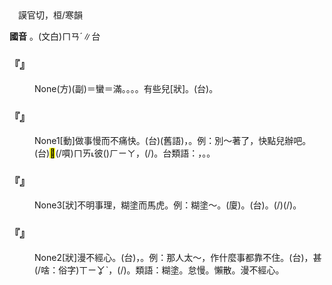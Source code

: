 
=={{ruby|顢|ㄇㄢ}}==

　謨官切，桓/寒韻

'''國音''' {{ruby|(語)|ㄇㄢ}}。(文白)<rt>ㄇㄢˊ</rt>∥台

    

==='''『{{ruby|顢|ㄇㄢ}}』'''===
: None(方)(副)＝蠻＝滿。{{ruby|很|ㄏㄣˇ}}。{{ruby|頗|ㄆㄛˇ}}。{{ruby|相|ㄒㄧㄤ}}{{ruby|當|ㄉㄤ}}{{ruby|地|ㄉㄜ}}。有些兒[狀]。(台){{ruby|誠|ㄐㄧㆩˊ}}{{ruby|恁|ㄌㄧㄣ˪}}。
    

==='''『{{ruby|顢|ㄇㄢ}}{{ruby|頇|·ㄏㄢ}}』'''===
: None1[動]做事慢而不痛快。(台){{ruby|拖|ㄊㄨㄚ}}{{ruby|泥|ㄊㄧˊ}}(舊語)，{{ruby|<mark>&#xffa55;</mark>|ㆣㄠˊ}}{{ruby|躇|ㄊㄨˊ}}。例：別～著了，快點兒辦吧。(台)<mark>&#xffb49;</mark>(/嘪)<rt>ㄇㄞ˪</rt>{{ruby|踮|ㄉㄧㆰ˪}}彼({{ruby|/|ㄉㄧ˫}})<rt>ㄏㄧㄚ</rt>{{ruby|躇|ㄊㄨˊ}}，{{ruby|趕|ㄍㄨㆩˋ}}{{ruby|緊|ㄍㄧㄣˋ}}{{ruby|創|ㄘㆲ˪}}(/{{ruby|做|ㄗㄨㆤ˪}}{{ruby|/|ㄗㄜ˪}})。台類語：{{ruby|骹|ㄎㄚ}}{{ruby|手|ㄑㄧㄨˋ}}{{ruby|慢|ㆠㄢ˫}}{{ruby|鈍|ㄉㄨㄣ˫}}，{{ruby|候|ㄏㄠ˫}}{{ruby|骹|ㄎㄚ}}{{ruby|候|ㄏㄠ˫}}{{ruby|手|ㄑㄧㄨˋ}}。{{ruby|頇|ㄏㄢ}}{{ruby|顢|ㆠㄢ˫}}。
    

==='''『{{ruby|顢|ㄇㄢ}}{{ruby|頇|·ㄏㄢ}}』'''===
: None3[狀]不明事理，糊塗而馬虎。例：糊塗～。(廈){{ruby|茹|ㄌㄨˊ}}{{ruby|<mark>&#xf8e60;</mark>|ㄍㄜˊ}}。(台){{ruby|悾|ㄎㆲ}}{{ruby|悾|ㄎㆲ}}{{ruby|<mark>&#xffc53;</mark>|ㆣㆲ˫}}{{ruby|<mark>&#xffc53;</mark>|ㆣㆲ˫}}。{{ruby|<mark>&#xffa45;</mark>|ㆠㆤ˫}}{{ruby|/|ㆠㄨㆤ˫}}{{ruby|曉|ㄏㄧㄠˋ}}{{ruby|/|ㄏㄧㄤˋ}}{{ruby|載|ㄉㄞ˫}}(/{{ruby|戴|ㄉㄞ˪}}){{ruby|事|ㄐㄧ˪}}(/{{ruby|事|ㄉㄞ˫}}{{ruby|情|ㄐㄧ˪}})。
    

==='''『{{ruby|顢|ㄇㄢ}}{{ruby|頇|·ㄏㄢ}}』'''===
: None2[狀]漫不經心。(台){{ruby|放|ㄏㆲ˪}}{{ruby|放|ㄏㆲ˪}}，{{ruby|無|ㆠㄜˊ}}{{ruby|注|ㄗㄨ˪}}{{ruby|心|ㄒㄧㆬ}}。例：那人太～，作什麼事都靠不住。(台){{ruby|伊|ㄧ}}{{ruby|做|ㄗㄨㆤ˪}}{{ruby|/|ㄗㄜ˪}}{{ruby|人|ㄌㄤˊ}}{{ruby|一|ㄐㄧㆵ ͘}}{{ruby|個|ㆤˊ}}{{ruby|人|ㄌㄤˊ}}{{ruby|放|ㄏㆲ˪}}{{ruby|放|ㄏㆲ˪}}，{{ruby|無|ㆠㄨˊ}}{{ruby|論|ㄌㄨㄣ˫}}{{ruby|做|ㄗㄜ˪}}{{ruby|/|ㄗㄨㆤ˪}}甚(/啥：俗字)<rt>ㄒㄧㆩˋ</rt>{{ruby|物|ㄇㄧㆷ}}{{ruby|/|ㄇㆭㆷ ͘}}，{{ruby|凡|ㄏㄨㄢ˫}}{{ruby|事|ㄙㄨ˫}}(/{{ruby|載|ㄉㄞ˫}}{{ruby|事|ㄐㄧ˪}}){{ruby|攏|ㄌㆲˋ}}{{ruby|<mark>&#xffa45;</mark>|ㆠㆤ˫}}{{ruby|/|ㆠㄨㆤ˫}}{{ruby|靠|ㄎㄜ˪}}{{ruby|得|ㄉㄧㆤㆶ}}{{ruby|/|ㄉㄧㆵ}}。類語：糊塗。怠慢。懶散。漫不經心。
    

